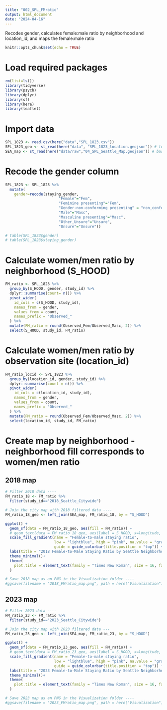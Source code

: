 ```yaml
---
title: "002_SPL_FMratio"
output: html_document
date: "2024-04-16"
---
```


Recodes gender, calculates female:male ratio by neighborhood and location_id, and maps the female:male ratio

```r
knitr::opts_chunk$set(echo = TRUE)
```

# Load required packages
```r
rm(list=ls())
library(tidyverse)
library(psych)
library(dplyr)
library(sf)
library(here)
library(leaflet)
```

# Import data
```r
SPL_1823 <- read.csv(here("data","SPL_1823.csv"))
SPL_1823_geo <- st_read(here("data", "SPL_1823_location.geojson")) # location_id shapefiles and lat/long coordinates
SEA_map <- st_read(here("data/raw","04_SPL_Seattle_Map.geojson")) # base SEA neighborhood map
```

# Recode the gender column 
```r
SPL_1823 <- SPL_1823 %>%
  mutate(
    gender=recode(staying_gender,
                        "Female"="Fem",
                        "Feminine presenting"="Fem",
                        "Gender-non-conforming presenting" = "non_conforming",
                        "Male"="Masc",
                        "Masculine presenting"="Masc",
                        "Other_Unsure"="Unsure",
                        "Unsure"="Unsure"))

# table(SPL_1823$gender)
# table(SPL_1823$staying_gender)
```

# Calculate women/men ratio by neighborhood (S_HOOD)
```r
FM_ratio <- SPL_1823 %>%
  group_by(S_HOOD, gender, study_id) %>%
  dplyr::summarise(count= n()) %>%
  pivot_wider(
    id_cols = c(S_HOOD, study_id),
    names_from = gender,
    values_from = count,
    names_prefix = "Observed_"
  ) %>%
  mutate(FM_ratio = round(Observed_Fem/Observed_Masc, 2)) %>%
  select(S_HOOD, study_id, FM_ratio)
```

# Calculate women/men ratio by observation site (location_id)
```r
FM_ratio_locid <- SPL_1823 %>%
  group_by(location_id, gender, study_id) %>%
  dplyr::summarise(count = n()) %>%
  pivot_wider(
    id_cols = c(location_id, study_id),
    names_from = gender,
    values_from = count,
    names_prefix = "Observed_"
  ) %>%
  mutate(FM_ratio = round(Observed_Fem/Observed_Masc, 2)) %>%
  select(location_id, study_id, FM_ratio)
```

# Create map by neighborhood - neighborhood fill corresponds to women/men ratio

## 2018 map
```r
# Filter 2018 data ----
FM_ratio_18 <- FM_ratio %>%
  filter(study_id=="2018_Seattle_Citywide")

# Join the city map with 2018 filtered data ----
FM_ratio_18_geo <- left_join(SEA_map, FM_ratio_18, by = "S_HOOD")

ggplot() +
  geom_sf(data = FM_ratio_18_geo, aes(fill = FM_ratio)) +
  # geom_text(data = FM_ratio_18_geo, aes(label = S_HOOD, x=longitude, y=latitude), size = 3, color = "black", check_overlap = TRUE)+ #Need to troubleshoot
  scale_fill_gradient(name = "Female-to-male staying ratio",
                      low = "lightblue", high = "pink", na.value = "gray",
                      guide = guide_colorbar(title.position = "top")) +
  labs(title = "2018 Female-to-Male Staying Ratio by Seattle Neighborhood ") +
  theme_minimal()+
  theme(
    plot.title = element_text(family = "Times New Roman", size = 16, face = "bold")
  )

# Save 2018 map as an PNG in the Visualization folder ----
#ggsave(filename = "2018_FMratio_map.png", path = here("Visualization"), bg="white", height = 7, width = 7)
```

## 2023 map
```r
# Filter 2023 data ----
FM_ratio_23 <- FM_ratio %>%
  filter(study_id=="2023_Seattle_Citywide")

# Join the city map with 2023 filtered data ---
FM_ratio_23_geo <- left_join(SEA_map, FM_ratio_23, by = "S_HOOD")

ggplot() +
  geom_sf(data = FM_ratio_23_geo, aes(fill = FM_ratio)) +
  # geom_text(data = FM_ratio_23_geo, aes(label = S_HOOD, x=longitude, y=latitude), size = 3, color = "black", check_overlap = TRUE)+ #Need to troubleshoot
  scale_fill_gradient(name = "Female-to-male staying ratio",
                      low = "lightblue", high = "pink", na.value = "gray",
                      guide = guide_colorbar(title.position = "top")) +
  labs(title = "2023 Female-to-Male Staying Ratio by Seattle Neighborhood ") +
  theme_minimal()+
  theme(
    plot.title = element_text(family = "Times New Roman", size = 16, face = "bold")
  )

# Save 2023 map as an PNG in the Visualization folder ----
#ggsave(filename = "2023_FMratio_map.png", path = here("Visualization"), bg="white", width = 7, height = 7)
```











